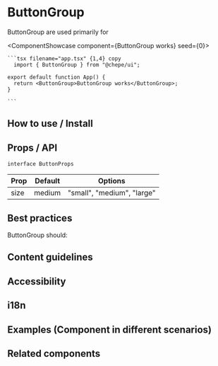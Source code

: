 

# ButtonGroup

ButtonGroup are used primarily for

<ComponentShowcase component={<ButtonGroup>ButtonGroup works</ButtonGroup>} seed={0}>
   <div>

    ```tsx filename="app.tsx" {1,4} copy
      import { ButtonGroup } from "@chepe/ui";

    export default function App() {
      return <ButtonGroup>ButtonGroup works</ButtonGroup>;
    }

    ```

  </div>
</ComponentShowcase>

## How to use / Install

## Props / API

`interface ButtonProps`

| Prop | Default | Options                    |
| ---- | ------- | -------------------------- |
| size | medium  | "small", "medium", "large" |

## Best practices

ButtonGroup should:

## Content guidelines

## Accessibility

## i18n

## Examples (Component in different scenarios)

## Related components
